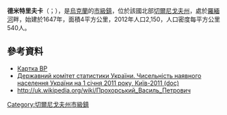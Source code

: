 {{noteTA|G1=地名}}
{{no footnotes|time=2015-09-15T01:45:32+00:00}}
{{Infobox settlement
| name                    = 德米特里夫卡
| native_name             = Дмитрівка
| native_name_lang        = uk
| settlement_type         = [[市級鎮|市級鎮]]
| image_skyline           = 
| image_alt               = 
| image_caption           = 
| image_flag              = Dmytrivka smt prapor.png
| flag_alt                = 
| image_seal              = Дмитрівка герб.jpg
| seal_alt                = 
| image_shield            = 
| shield_alt              = 
| nickname                =
| motto                   = 
| image_map               = 
| map_alt                 = 
| map_caption             = 
| pushpin_map             = Ukraine
| pushpin_relief = yes
| pushpin_label_position  = 
| pushpin_map_alt         = 
| pushpin_map_caption     = 德米特里夫卡在烏克蘭的位置
| coordinates             = {{coord|50|56|15|N|32|57|03|E|display=inline,title}}
| coor_pinpoint           = 
| coordinates_footnotes   = 
| subdivision_type        = 國家
| subdivision_name        = {{UKR}}
| subdivision_type1       = [[烏克蘭行政區劃|州]]
| subdivision_name1       = {{flag|Chernihiv Oblast}}
| subdivision_type2       = [[區_(烏克蘭)|區]]
| subdivision_name2       = 涅任區
| established_title       = 建立
| established_date        = 1647年
| established_title1  = 城市地位
| established_date1 = 1958年
| founder                 = 
| seat_type               = 
| seat                    = 
| government_footnotes    = 
| leader_party            = 
| leader_title            = 
| leader_name             = 
| unit_pref               = Metric<!-- or US or UK -->
| area_footnotes          = 
| area_total_km2          = 4.0
| area_land_km2           = 
| area_water_km2          = 
| area_water_percent      = 
| area_note               = 
| elevation_footnotes     = 
| elevation_m             = 
| population_footnotes    = 
| population_total        = 2150
| population_as_of        = 2021年
| population_density_km2 = auto
| population_demonym      = 
| population_note         = 
| timezone          = [[歐洲東部時間|歐洲東部時間]]
| utc_offset        = +2
| timezone_DST      = [[歐洲東部夏令時間|歐洲東部夏令時間]]
| utc_offset_DST    = +3
| postal_code_type        = 
| postal_code             = 16572
| area_code_type          = 
| area_code               = +380 432
| iso_code                = 
| website                 = 
| footnotes               = 
}}
'''德米特里夫卡'''（{{lang-uk|Дмитрівка|Dmytrivka}}；{{lang-ru|Дмитровка|Dmitrovka}}），是[[烏克蘭|烏克蘭]]的[[市級鎮|市級鎮]]，位於該國北部[[切爾尼戈夫州|切爾尼戈夫州]]，處於[[羅緬河|羅緬河]]畔，始建於1647年，面積4平方公里，2012年人口2,150，人口密度每平方公里540人。

==參考資料==
*[http://w1.c1.rada.gov.ua/pls/z7503/A005?rdat1=28.01.2013&rf7571=39495 Картка ВР] {{Wayback|url=http://w1.c1.rada.gov.ua/pls/z7503/A005?rdat1=28.01.2013&rf7571=39495 |date=20170820161627 }}
*[https://web.archive.org/web/20121010205321/http://stat6.stat.lviv.ua/PXWEB2007/ukr/publ/2011/chnas.zip Державний комітет статистики України. Чисельність наявного населення України на 1 січня 2011 року, Київ-2011 (doc)]
* http://uk.wikipedia.org/wiki/Прохорський_Василь_Петрович {{Wayback|url=http://uk.wikipedia.org/wiki/%D0%9F%D1%80%D0%BE%D1%85%D0%BE%D1%80%D1%81%D1%8C%D0%BA%D0%B8%D0%B9_%D0%92%D0%B0%D1%81%D0%B8%D0%BB%D1%8C_%D0%9F%D0%B5%D1%82%D1%80%D0%BE%D0%B2%D0%B8%D1%87 |date=20190906050403 }}

{{DEFAULTSORT:Дмитрівка}}
[[Category:切爾尼戈夫州市級鎮|Category:切爾尼戈夫州市級鎮]]


{{Chernihiv-geo-stub}}